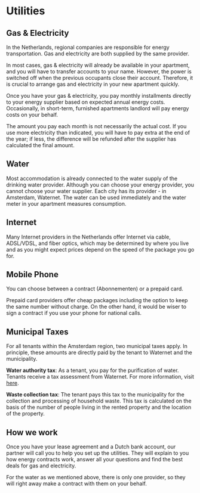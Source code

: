 <meta id="utilities" title="Utilities" />

# Utilities

## Gas & Electricity

In the Netherlands, regional companies are responsible for energy transportation. Gas and electricity are both supplied by the same provider.

In most cases, gas & electricity will already be available in your apartment, and you will have to transfer accounts to your name. However, the power is switched off when the previous occupants close their account. Therefore, it is crucial to arrange gas and electricity in your new apartment quickly.

Once you have your gas & electricity, you pay monthly installments directly to your energy supplier based on expected annual energy costs. Occasionally, in short-term, furnished apartments landlord will pay energy costs on your behalf.

<callout type="warning">
    The amount you pay each month is not necessarily the actual cost. If you use
    more electricity than indicated, you will have to pay extra at the end of
    the year; if less, the difference will be refunded after the supplier has
    calculated the final amount.
</callout>

## Water

Most accommodation is already connected to the water supply of the drinking water provider. Although you can choose your energy provider, you cannot choose your water supplier. Each city has its provider - in Amsterdam, Waternet. The water can be used immediately and the water meter in your apartment measures consumption.

## Internet

Many Internet providers in the Netherlands offer Internet via cable, ADSL/VDSL, and fiber optics, which may be determined by where you live and as you might expect prices depend on the speed of the package you go for.

## Mobile Phone

You can choose between a contract (Abonnementen) or a prepaid card.

Prepaid card providers offer cheap packages including the option to keep the same number without charge. On the other hand, it would be wiser to sign a contract if you use your phone for national calls.

## Municipal Taxes

For all tenants within the Amsterdam region, two municipal taxes apply. In principle, these amounts are directly paid by the tenant to Waternet and the municipality.

**Water authority tax**: As a tenant, you pay for the purification of water. Tenants receive a tax assessment from Waternet. For more information, visit [here](https://www.waternet.nl/en/service-and-contact/water-authority-tax/).

**Waste collection tax**: The tenant pays this tax to the municipality for the collection and processing of household waste. This tax is calculated on the basis of the number of people living in the rented property and the location of the property.

## How we work

Once you have your lease agreement and a Dutch bank account, our partner will call you to help you set up the utilities. They will explain to you how energy contracts work, answer all your questions and find the best deals for gas and electricity.

For the water as we mentioned above, there is only one provider, so they will right away make a contract with them on your behalf.
